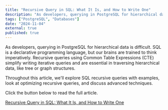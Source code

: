 ```yaml
---
title: "Recursive Query in SQL: What It Is, and How to Write One"
description: "As developers, querying in PostgreSQL for hierarchical data is difficult. SQL is a declarative programming language, but our brains are trained to think imperatively. Recursive queries using Common Table Expressions (CTE) simplify writing iterative queries and are essential in traversing hierarchical data, like tree or graph structures."
tags: ["PostgreSQL", "Databases"]
date: "2024-11-04"
external: true
published: true
---
```


As developers, querying in PostgreSQL for hierarchical data is difficult. SQL is a declarative programming language, but our brains are trained to think imperatively. Recursive queries using Common Table Expressions (CTE) simplify writing iterative queries and are essential in traversing hierarchical data, like tree or graph structures.

Throughout this article, we'll explore SQL recursive queries with examples, look at optimizing recursive queries, and discuss advanced techniques.

Click the button below to read the full article.

<a
  data-goatcounter-click="timescale-recursive-query-in-sql-what-it-is-and-how-to-write-one__click"
  class="mt-4 opacity-90 hover:opacity-100 text-center font-bold px-6 py-4 rounded-md dark:bg-[#b3e3ff] dark:hover:bg-[#84acc5] bg-[#5755c9] hover:bg-[#1e1c63] text-white hover:text-white dark:text-black transform-gpu hover:scale-105 transition-all"
  href="https://www.timescale.com/learn/recursive-query-in-sql-what-it-is-and-how-to-write-one">
  Recursive Query in SQL: What It Is, and How to Write One
</a>
